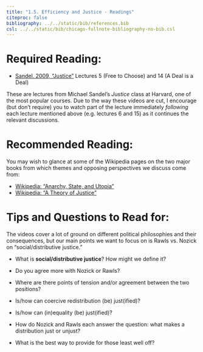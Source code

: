 ```yaml
---
title: "1.5. Efficiency and Justice - Readings"
citeproc: false
bibliography: ../../static/bib/references.bib
csl: ../../static/bib/chicago-fullnote-bibliography-no-bib.csl
---
```


# Required Reading:

- [<i class="fab fa-youtube"></i> Sandel, 2009, "Justice"](http://justiceharvard.org/justicecourse/) Lectures 5 (Free to Choose) and 14 (A Deal is a Deal)

These are lectures from Michael Sandel's *Justice* class at Harvard, one of the most popular courses. Due to the way these videos are cut, I encourage (but don't require) you to watch part of the lecture immediately *following* each lecture mentioned above (e.g. lectures 6 and 15) as it continues the relevant discussions.

# Recommended Reading:

You may wish to glance at some of the Wikipedia pages on the two major books from which themes and opposing perspectives we discuss come from: 

- [<i class="fab fa-wikipedia-w"></i> Wikipedia: "Anarchy, State, and Utopia"](https://en.wikipedia.org/wiki/Anarchy,_State,_and_Utopia)
- [<i class="fab fa-wikipedia-w"></i> Wikipedia: "A Theory of Justice"](https://en.wikipedia.org/wiki/A_Theory_of_Justice)

# Tips and Questions to Read for:

The videos cover a lot of ground on different political philosophies and their consequences, but our main points we want to focus on is Rawls vs. Nozick on "social/distributive justice."

- What is **social/distributive justice**? How might we define it?

- Do you agree more with Nozick or Rawls?

- Where are there points of tension and/or agreement between the two positions?

- Is/how can coercive redistribution (be) just(ified)?

- Is/how can (in)equality (be) just(ified)?

- How do Nozick and Rawls each answer the question: what makes a distribution just or unjust?

- What is the best way to provide for those least well off?
